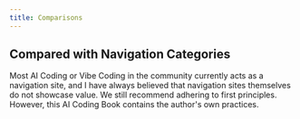 ```yaml
---
title: Comparisons
---
```


## Compared with Navigation Categories

Most AI Coding or Vibe Coding in the community currently acts as a navigation site, and I have always believed that navigation sites themselves do not showcase value. We still recommend adhering to first principles.
 However, this AI Coding Book contains the author's own practices.